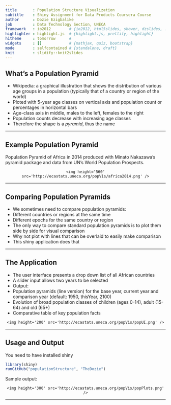 ```yaml
---
title       : Population Structure Visualization
subtitle    : Shiny Assignment for Data Products Coursera Course
author      : Dozie Ezigbalike
job         : Data Technology Section, UNECA
framework   : io2012        # {io2012, html5slides, shower, dzslides, ...}
highlighter : highlight.js  # {highlight.js, prettify, highlight}
hitheme     : tomorrow      # 
widgets     : []            # {mathjax, quiz, bootstrap}
mode        : selfcontained # {standalone, draft}
knit        : slidify::knit2slides
---
```


## What's a Population Pyramid

- Wikipedia: a graphical illustration that shows the distribution of various age groups in a population (typically that of a country or region of the world)
- Ploted with 5-year age classes on vertical axis and population count or percentages in horizontal bars
- Age-class axis in middle, males to the left, females to the right
- Population counts decrease with increasing age classes
- Therefore the shape is a *pyramid*, thus the name

--- 

## Example Population Pyramid

Population Pyramid of Africa in 2014 produced with Minato Nakazawa's pyramid package and data from UN's World Population Prospects.

<div style='text-align: center;'>
    <img height='560' src='http://ecastats.uneca.org/popVis/africa2014.png' />
</div>

---

## Comparing Population Pyramids

- We sometimes need to compare population pyramids:
+ Different countries or regions at the same time
+ Different epochs for the same country or region
- The only way to compare standard population pyramids is to plot them side by side for visual comparison
- Why not plot with lines that can be overlaid to easily make comparison
- This shiny application does that

---

## The Application

- The user interface presents a drop down list of all African countries
- A slider input allows two years to be selected
- Output:
+ Population pyramids (line version) for the base year, current year and comparison year (default: 1950, thisYear, 2100)
+ Evolution of broad population classes of children (ages 0-14), adult (15-64) and old (65+)
+ Comparative table of key population facts

<div style='text-align: center;'>
    <img height='200' src='http://ecastats.uneca.org/popVis/popUI.png' />
</div>

---

## Usage and Output

You need to have installed shiny
```r
library(shiny)
runGitHub("populationStructure", "TheDozie")
```
Sample output:
<div style='text-align: center;'>
    <img height='300' src='http://ecastats.uneca.org/popVis/popPlots.png' />
</div>


--- 

